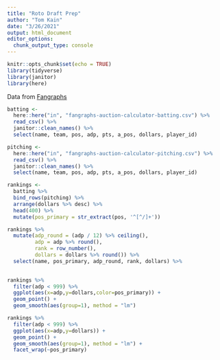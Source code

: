 ```yaml
---
title: "Roto Draft Prep"
author: "Tom Kain"
date: "3/26/2021"
output: html_document
editor_options: 
  chunk_output_type: console
---
```


```r
knitr::opts_chunk$set(echo = TRUE)
library(tidyverse)
library(janitor)
library(here)
```

Data from [Fangraphs](https://www.fangraphs.com/fantasy-tools/auction-calculator?teams=12&lg=MLB&dollars=1000&mb=1&mp=20&msp=5&mrp=5&type=bat&players=&proj=fangraphsdc&split=&rep=0&drp=0&pp=C,SS,2B,3B,OF,1B&pos=1,1,1,1,3,1,0,0,0,1,5,3,0,8,0&sort=&view=0&points=c|1,2,3,4,5,6|1,2,3,4)
```r

batting <-
  here::here("in", "fangraphs-auction-calculator-batting.csv") %>% 
  read_csv() %>% 
  janitor::clean_names() %>% 
  select(name, team, pos, adp, pts, a_pos, dollars, player_id)

pitching <-
  here::here("in", "fangraphs-auction-calculator-pitching.csv") %>% 
  read_csv() %>% 
  janitor::clean_names() %>% 
  select(name, team, pos, adp, pts, a_pos, dollars, player_id)

rankings <- 
  batting %>% 
  bind_rows(pitching) %>% 
  arrange(dollars %>% desc) %>% 
  head(400) %>% 
  mutate(pos_primary = str_extract(pos, '^[^/]+'))

rankings %>% 
  mutate(adp_round = (adp / 12) %>% ceiling(),
         adp = adp %>% round(),
         rank = row_number(),
         dollars = dollars %>% round()) %>% 
  select(name, pos_primary, adp_round, rank, dollars) %>% 
  

```

```r

rankings %>% 
  filter(adp < 999) %>% 
  ggplot(aes(x=adp,y=dollars,color=pos_primary)) +
  geom_point() +
  geom_smooth(aes(group=1), method = "lm")

rankings %>% 
  filter(adp < 999) %>% 
  ggplot(aes(x=adp,y=dollars)) +
  geom_point() +
  geom_smooth(aes(group=1), method = "lm") + 
  facet_wrap(~pos_primary)

```